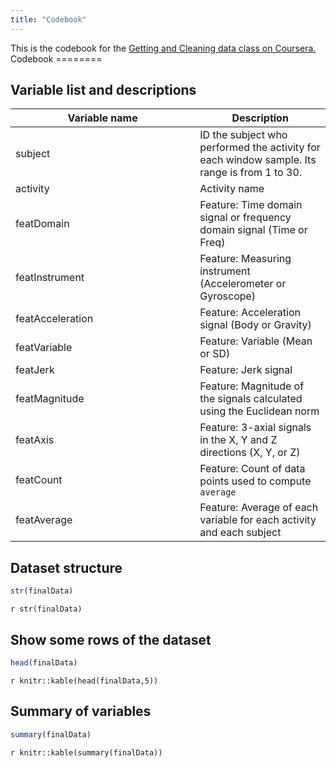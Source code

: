 ```yaml
---
title: "Codebook"
---
```


This is the codebook for the [Getting and Cleaning data class on Coursera.](https://www.coursera.org/learn/data-cleaning/)
Codebook
========

Variable list and descriptions
------------------------------

Variable name    | Description
-----------------|------------
subject          | ID the subject who performed the activity for each window sample. Its range is from 1 to 30.
activity         | Activity name
featDomain       | Feature: Time domain signal or frequency domain signal (Time or Freq)
featInstrument   | Feature: Measuring instrument (Accelerometer or Gyroscope)
featAcceleration | Feature: Acceleration signal (Body or Gravity)
featVariable     | Feature: Variable (Mean or SD)
featJerk         | Feature: Jerk signal
featMagnitude    | Feature: Magnitude of the signals calculated using the Euclidean norm
featAxis         | Feature: 3-axial signals in the X, Y and Z directions (X, Y, or Z)
featCount        | Feature: Count of data points used to compute `average`
featAverage      | Feature: Average of each variable for each activity and each subject

Dataset structure
-----------------


```r
str(finalData)
```

`r str(finalData)`

Show some rows of the dataset
------------------------------

```r
head(finalData)
```

`r knitr::kable(head(finalData,5))`

Summary of variables
--------------------

```r
summary(finalData)
```

`r knitr::kable(summary(finalData))`